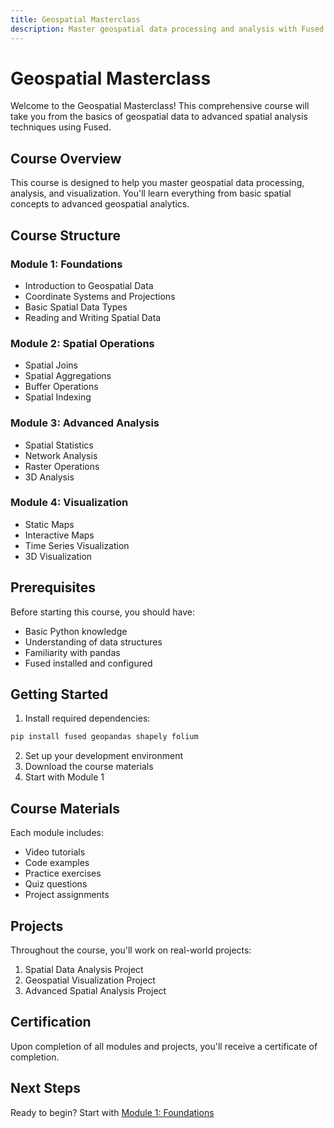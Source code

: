 ```yaml
---
title: Geospatial Masterclass
description: Master geospatial data processing and analysis with Fused
---
```


# Geospatial Masterclass

Welcome to the Geospatial Masterclass! This comprehensive course will take you from the basics of geospatial data to advanced spatial analysis techniques using Fused.

## Course Overview

This course is designed to help you master geospatial data processing, analysis, and visualization. You'll learn everything from basic spatial concepts to advanced geospatial analytics.

## Course Structure

### Module 1: Foundations
- Introduction to Geospatial Data
- Coordinate Systems and Projections
- Basic Spatial Data Types
- Reading and Writing Spatial Data

### Module 2: Spatial Operations
- Spatial Joins
- Spatial Aggregations
- Buffer Operations
- Spatial Indexing

### Module 3: Advanced Analysis
- Spatial Statistics
- Network Analysis
- Raster Operations
- 3D Analysis

### Module 4: Visualization
- Static Maps
- Interactive Maps
- Time Series Visualization
- 3D Visualization

## Prerequisites

Before starting this course, you should have:
- Basic Python knowledge
- Understanding of data structures
- Familiarity with pandas
- Fused installed and configured

## Getting Started

1. Install required dependencies:
```bash
pip install fused geopandas shapely folium
```

2. Set up your development environment
3. Download the course materials
4. Start with Module 1

## Course Materials

Each module includes:
- Video tutorials
- Code examples
- Practice exercises
- Quiz questions
- Project assignments

## Projects

Throughout the course, you'll work on real-world projects:
1. Spatial Data Analysis Project
2. Geospatial Visualization Project
3. Advanced Spatial Analysis Project

## Certification

Upon completion of all modules and projects, you'll receive a certificate of completion.

## Next Steps

Ready to begin? Start with [Module 1: Foundations](./geospatial-masterclass/module-1-foundations) 